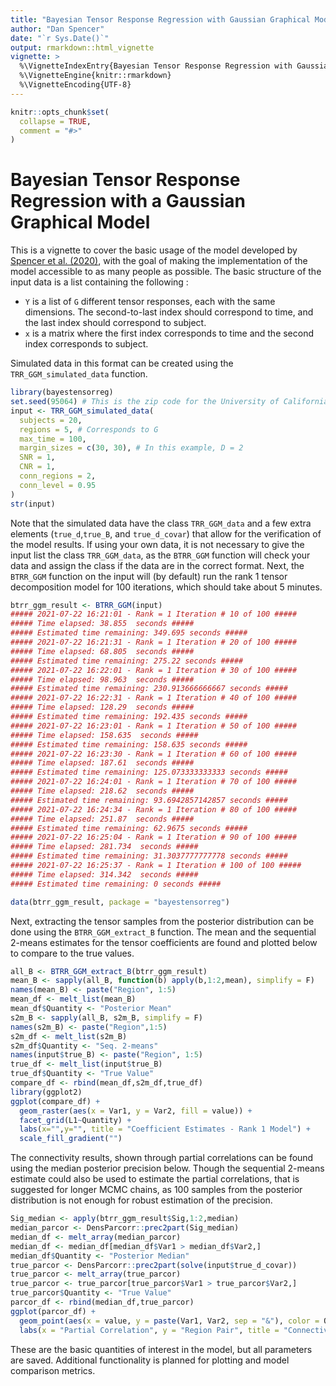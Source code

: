 ```yaml
---
title: "Bayesian Tensor Response Regression with Gaussian Graphical Model Vignette"
author: "Dan Spencer"
date: "`r Sys.Date()`"
output: rmarkdown::html_vignette
vignette: >
  %\VignetteIndexEntry{Bayesian Tensor Response Regression with Gaussian Graphical Model Vignette}
  %\VignetteEngine{knitr::rmarkdown}
  %\VignetteEncoding{UTF-8}
---
```


```r
knitr::opts_chunk$set(
  collapse = TRUE,
  comment = "#>"
)
```

# Bayesian Tensor Response Regression with a Gaussian Graphical Model

This is a vignette to cover the basic usage of the model developed by [Spencer et al. (2020)](https://link.springer.com/article/10.1007/s11336-020-09727-0), with the goal of making the implementation of the model accessible to as many people as possible. The basic structure of the input data is a list containing the following :

- `Y` is a list of `G` different tensor responses, each with the same dimensions. The second-to-last index should correspond to time, and the last index should correspond to subject.
- `x` is a matrix where the first index corresponds to time and the second index corresponds to subject.

Simulated data in this format can be created using the `TRR_GGM_simulated_data` function.

```r
library(bayestensorreg)
set.seed(95064) # This is the zip code for the University of California, Santa Cruz
input <- TRR_GGM_simulated_data(
  subjects = 20, 
  regions = 5, # Corresponds to G
  max_time = 100,
  margin_sizes = c(30, 30), # In this example, D = 2
  SNR = 1,
  CNR = 1,
  conn_regions = 2,
  conn_level = 0.95
)
str(input)
```

Note that the simulated data have the class `TRR_GGM_data` and a few extra elements (`true_d`,`true_B`, and `true_d_covar`) that allow for the verification of the model results. If using your own data, it is not necessary to give the input list the class `TRR_GGM_data`, as the `BTRR_GGM` function will check your data and assign the class if the data are in the correct format. Next, the `BTRR_GGM` function on the input will (by default) run the rank 1 tensor decomposition model for 100 iterations, which should take about 5 minutes.

```r
btrr_ggm_result <- BTRR_GGM(input)
##### 2021-07-22 16:21:01 - Rank = 1 Iteration # 10 of 100 #####
##### Time elapsed: 38.855  seconds #####
##### Estimated time remaining: 349.695 seconds #####
##### 2021-07-22 16:21:31 - Rank = 1 Iteration # 20 of 100 #####
##### Time elapsed: 68.805  seconds #####
##### Estimated time remaining: 275.22 seconds #####
##### 2021-07-22 16:22:01 - Rank = 1 Iteration # 30 of 100 #####
##### Time elapsed: 98.963  seconds #####
##### Estimated time remaining: 230.913666666667 seconds #####
##### 2021-07-22 16:22:31 - Rank = 1 Iteration # 40 of 100 #####
##### Time elapsed: 128.29  seconds #####
##### Estimated time remaining: 192.435 seconds #####
##### 2021-07-22 16:23:01 - Rank = 1 Iteration # 50 of 100 #####
##### Time elapsed: 158.635  seconds #####
##### Estimated time remaining: 158.635 seconds #####
##### 2021-07-22 16:23:30 - Rank = 1 Iteration # 60 of 100 #####
##### Time elapsed: 187.61  seconds #####
##### Estimated time remaining: 125.073333333333 seconds #####
##### 2021-07-22 16:24:01 - Rank = 1 Iteration # 70 of 100 #####
##### Time elapsed: 218.62  seconds #####
##### Estimated time remaining: 93.6942857142857 seconds #####
##### 2021-07-22 16:24:34 - Rank = 1 Iteration # 80 of 100 #####
##### Time elapsed: 251.87  seconds #####
##### Estimated time remaining: 62.9675 seconds #####
##### 2021-07-22 16:25:04 - Rank = 1 Iteration # 90 of 100 #####
##### Time elapsed: 281.734  seconds #####
##### Estimated time remaining: 31.3037777777778 seconds #####
##### 2021-07-22 16:25:37 - Rank = 1 Iteration # 100 of 100 #####
##### Time elapsed: 314.342  seconds #####
##### Estimated time remaining: 0 seconds #####
```

```r
data(btrr_ggm_result, package = "bayestensorreg")
```


Next, extracting the tensor samples from the posterior distribution can be done using the `BTRR_GGM_extract_B` function. The mean and the sequential 2-means estimates for the tensor coefficients are found and plotted below to compare to the true values.

```r
all_B <- BTRR_GGM_extract_B(btrr_ggm_result)
mean_B <- sapply(all_B, function(b) apply(b,1:2,mean), simplify = F)
names(mean_B) <- paste("Region", 1:5)
mean_df <- melt_list(mean_B)
mean_df$Quantity <- "Posterior Mean"
s2m_B <- sapply(all_B, s2m_B, simplify = F)
names(s2m_B) <- paste("Region",1:5)
s2m_df <- melt_list(s2m_B)
s2m_df$Quantity <- "Seq. 2-means"
names(input$true_B) <- paste("Region", 1:5)
true_df <- melt_list(input$true_B)
true_df$Quantity <- "True Value"
compare_df <- rbind(mean_df,s2m_df,true_df)
library(ggplot2)
ggplot(compare_df) +
  geom_raster(aes(x = Var1, y = Var2, fill = value)) + 
  facet_grid(L1~Quantity) + 
  labs(x="",y="", title = "Coefficient Estimates - Rank 1 Model") +
  scale_fill_gradient("")
```

The connectivity results, shown through partial correlations can be found using the median posterior precision below. Though the sequential 2-means estimate could also be used to estimate the partial correlations, that is suggested for longer MCMC chains, as 100 samples from the posterior distribution is not enough for robust estimation of the precision.

```r
Sig_median <- apply(btrr_ggm_result$Sig,1:2,median)
median_parcor <- DensParcorr::prec2part(Sig_median)
median_df <- melt_array(median_parcor)
median_df <- median_df[median_df$Var1 > median_df$Var2,]
median_df$Quantity <- "Posterior Median"
true_parcor <- DensParcorr::prec2part(solve(input$true_d_covar))
true_parcor <- melt_array(true_parcor)
true_parcor <- true_parcor[true_parcor$Var1 > true_parcor$Var2,]
true_parcor$Quantity <- "True Value"
parcor_df <- rbind(median_df,true_parcor)
ggplot(parcor_df) +
  geom_point(aes(x = value, y = paste(Var1, Var2, sep = "&"), color = Quantity)) +
  labs(x = "Partial Correlation", y = "Region Pair", title = "Connectivity")
```

These are the basic quantities of interest in the model, but all parameters are saved. Additional functionality is planned for plotting and model comparison metrics.
